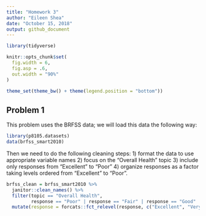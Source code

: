 ```yaml
---
title: "Homework 3"
author: "Eileen Shea"
date: "October 15, 2018"
output: github_document
---
```


```r
library(tidyverse)

knitr::opts_chunk$set(
  fig.width = 6,
  fig.asp = .6,
  out.width = "90%"
)

theme_set(theme_bw() + theme(legend.position = "bottom"))
```

## Problem 1

This problem uses the BRFSS data; we will load this data the following way:

```r
library(p8105.datasets)
data(brfss_smart2010)
```

Then we need to do the following cleaning steps: 1) format the data to use appropriate variable names 2) focus on the “Overall Health” topic
3) include only responses from “Excellent” to “Poor” 4) organize responses as a factor taking levels ordered from “Excellent” to “Poor”.

```r
brfss_clean = brfss_smart2010 %>% 
  janitor::clean_names() %>% 
  filter(topic == "Overall Health",
         response == "Poor" | response == "Fair" | response == "Good" | response == "Very good" | response == "Excellent") %>% 
  mutate(response = forcats::fct_relevel(response, c("Excellent", "Very good", "Good", "Fair", "Poor"))) 
```






